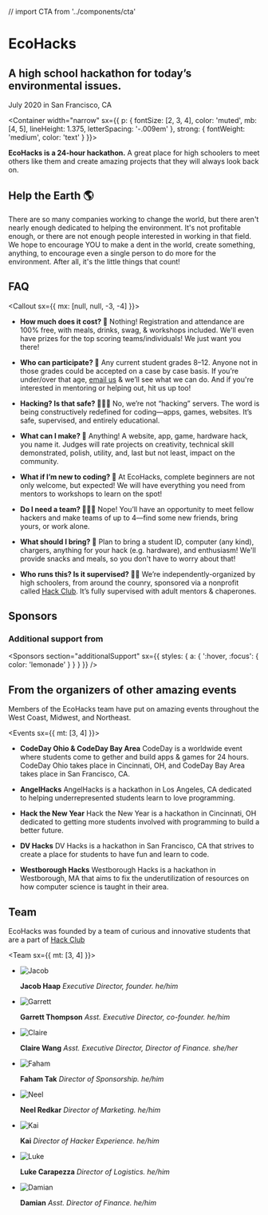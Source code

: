 // import CTA from '../components/cta'

<Banner>

# EcoHacks 

## A high school hackathon for today’s environmental issues.

July 2020 in San Francisco, CA

</Banner>

<Container
  width="narrow"
  sx={{
    p: {
      fontSize: [2, 3, 4],
      color: 'muted',
      mb: [4, 5],
      lineHeight: 1.375,
      letterSpacing: '-.009em'
    },
    strong: {
      fontWeight: 'medium',
      color: 'text'
    }
  }}>

**EcoHacks is a 24-hour hackathon.**
A great place for high schoolers to meet others like them and create amazing projects that they will always look back on.
</Container>

<Gallery>

<Photo showAlt alt="Students with their teams (@ CodeDay Ohio)" src="https://lh3.googleusercontent.com/S5_VXw488dsrjTDXPROmCksmI5qLGZ_IVHLnyoQRpYarHYUdDnqemGa3PFL1x0Ph0rfByEIygmoSFUg8HDaRTAX9txD5xAkP1Hrp2RiItnLwJnhg-uprOT_fTaPuOtyFOHMXRIxx5ekpgHHC30XGVPWvwxrebz1kxJhtqAbUlMBjWvYUrEWcB6m0YGqn8Dk3RxL1VqDQQocfzoPK_oNIxRajt1fVyaKi6cbNqK-pNGsEv23MaAeP_QT_bGbtlwgeHhB-7VIxi874YSgNfQqVNKxOnbeKos0coEby6xCmKWBKXuaPSTnT1ghbeXYca_-GX9DW7MRC3SOeaUm3cJrEjnMcDfzTmeg1obiB1ylBSI32FRnUeSRBB5flMS677EK4OrY9Dugp7f8fceWP-ufsu-uSXOTCpdKumbVwNQcb9F_3tAHpF-WbTP5RfIz5YviqARGYCTfxgCzyu-NPGdTdF1ThA9ymLX9KLTZDWXt0vcMFvoW5tdbmccebJKNNQyteWozK4P4w5vLlJPZtQcmy2LrIC0jVCJri69LIami2fzi3jMzNYDRcC-bSnaDLjLvz84Uf804swfYTA9PkAuC-E8dx0DKutNLXmw4DAHn2JDwCALycV9iu6UXDTxrxH5BS_o9x4R3u4MzNIN1_-LIDNgCdm725Br7_F9fAx1JavGfe2Z1V6IYkJe1RC_FZSvrriUDXdnZ36qCJX4hSv9-9xu4EN6xVdZyzRIFYNPWDJulY0_A_gA=w1440-h685-no" />
<Photo showAlt alt="Students working on projects (@ AngelHacks)" src="https://lh3.googleusercontent.com/OhKms3fdlopgcSVkKfzzwWyTR9iehbYTV53hU3gNBACz9GCodbyFLRYrNecnJ0R2SkutT-wZbTWCljW7E20CD9XCYek4A_oV06UA5NFZQDeIYsUJ-53ZAC7Yno5D7wu5Fald13yXn1gKcpJWx0d0eZkQx52-6Hh8Ffb8kyfaF1E7f53EAl01Lo30q1BeIFT-JOkBjmXh3VTRfCPcvDF4AUsWwjdKkKM17Yw0BZE0VKIherAXXiwpj_EeZXs9ZEWORzXqxggW_v_wylzlmPchUEBaaMEqAGYuVGzNiBpLdXNrws7P1R8rQKAmeTSQ_JkZLuONP9-IPcczxvGoiHzK_pjr1qJGwJcn4VAawFnXDDEr7Qf89xmVwUFXhQhlpBMD0ZjSdiXySMxs5v14-dBDVbW3HKntxagquQ7ZBV9TIm__r9pHpMKwDhMFKqGQvs7uQeij3DhrZyPNf2c4pCZ2kZu3MtGmJSrCWitdWpzAHRBeW6FzdQ0TTwpjqPj7UEKia1P8VZNmwZ3acz6sFsD-tm7j7761KJyTMtxemxpgO1PkewAs7GSySrU2icAmXf3eXqtdhoRe670xUKszTkM750-uNpWFRdsyj1Lg70cgpC3oqb73JEg7H3EiVVnLLKsZ1g5Z8fGYk0BYuTEX4cWE87AQXx7g6M6Tbjdxh-eXtKvGLdQpwWDyP6S3SViPPKCMCLRCNdOEWzxeaVZMYutoGAnZwwvJ2vQtlAPTc1lDQUbpTBSqKQ=w1910-h1432-no" />

<Box variant="card">

## Help the Earth 🌎

There are so many companies working to change the world, but there aren't nearly enough dedicated to helping the environment. It's not profitable enough, or there are not enough people interested in working in that field. We hope to encourage YOU to make a dent in the world, create something, anything, to encourage even a single person to do more for the environment. After all, it's the little things that count!

</Box>

<Photo showAlt alt="Students present their ideas to the crowd" src="https://lh3.googleusercontent.com/zofpd6vj_x_W0gcp1QELEMcOdBbS5vaeb1E3-rbMogsqzo57HMJ0o63vlyA7Q9I5N6F94wHuK7I8JJYRShajPd56XZyclGZQWsUAOUGn-76JiYEfDf_DEgo_wMCn2tp5IwmkOc4bYpXcEJTlBuVf1qBjvxL3e8bmQNvUV6NLIYFqudfHISiHR1K8ssaTBtB3l48dSxND6qFsx7wMbk-J20MYfaV6vTKJYW8wQ-WdQzlYwMhdZMwXkmftgXz9sjyQw0S0tZ8wSCNMOQqwIbeYCSi6z6uNgW-Ur41FBPaFE0m-u6EjRW0vNqiosla0fMfmwq4xEIIDK2RJ184JSJyC7zrx890jZDL5QyS4X_4lbld40nmUuTriAR-8o6XAgEgly6uQENmJDyTd2CCmnuzZZwv6bBg7UhY9lLwv0lpmdzHiN5CCf7xbrjcChGwjgUcJ6edutstLbVjWj_hpZtF-ETDzi9HBlGrbJ8NJLolbhNy9vjBNV_WXH9JK3jXemr7vhwNcKxRahBOtAhKWIpoZWi2LvwrArpfL2VBT47Zj5fr-mG0w5ckT6bqPp9pnTcZqJSA4L1BZ_uIfP4PrjCifZwITnnCZ2ng1OIKMRpjo-bcboRksNRHa3GTaVrbq9Hl6SdnIimc1tSxRwGT8Omh8QK-DMoQvW95-xqM6T3k8PJd_ifdEkcyndql1N0_-5KHnSi47dmSH3VwurNkAyFqXv9PMafxPMKmQKzCiy6s_Yq-MtsoeZA=w1910-h1432-no" />

</Gallery>

<Container>

## FAQ

<Callout sx={{ mx: [null, null, -3, -4] }}>
<FAQ>

- **How much does it cost? 💸**
  Nothing! Registration and attendance are 100% free, with meals, drinks, swag, & workshops included. We'll even have prizes for the top scoring teams/individuals! We just want you there!

- **Who can participate? 🔭**
  Any current student grades 8–12. Anyone not in those grades could be accepted on a case by case basis. If you’re under/over that age, [email us](mailto:team@ecohacks.io) & we’ll see what we can do. And if you're interested in mentoring or helping out, hit us up too!

- **Hacking? Is that safe? 👨🏿‍💻**
  No, we’re not “hacking” servers. The word is being constructively redefined for coding—apps, games, websites. It’s safe, supervised, and entirely educational.

- **What can I make? 🤖**
  Anything! A website, app, game, hardware hack, you name it. Judges will rate projects on creativity, technical skill demonstrated, polish, utility, and, last but not least, impact on the community.

- **What if I’m new to coding? 👾**
  At EcoHacks, complete beginners are not only welcome, but expected! We will have everything you need from mentors to workshops to learn on the spot!

- **Do I need a team? 👨‍👧‍👧**
  Nope! You’ll have an opportunity to meet fellow hackers and make teams of up to 4—find some new friends, bring yours, or work alone.

- **What should I bring? 🧳**
  Plan to bring a student ID, computer (any kind), chargers, anything for your hack (e.g. hardware), and enthusiasm! We'll provide snacks and meals, so you don't have to worry about that!

- **Who runs this? Is it supervised? 👨‍🏫**
  We’re independently-organized by high schoolers, from around the counry, sponsored via a nonprofit called [Hack Club](https://hackclub.com/). It’s fully supervised with adult mentors & chaperones.

</FAQ>
</Callout>


## Sponsors

<Sponsors />

### Additional support from

<Sponsors
section="additionalSupport"
sx={{
    styles: {
      a: {
        ':hover, :focus': {
          color: 'lemonade'
        }
      }
    }
  }} />

## From the organizers of other amazing events

Members of the EcoHacks team have put on amazing events throughout the West Coast, Midwest, and Northeast.

<Events sx={{ mt: [3, 4] }}>

- **CodeDay Ohio & CodeDay Bay Area** CodeDay is a worldwide event where students come to gether and build apps & games for 24 hours. CodeDay Ohio takes place in Cincinnati, OH, and CodeDay Bay Area takes place in San Francisco, CA.

- **AngelHacks** AngelHacks is a hackathon in Los Angeles, CA dedicated to helping underrepresented students learn to love programming.

- **Hack the New Year** Hack the New Year is a hackathon in Cincinnati, OH dedicated to getting more students involved with programming to build a better future.

- **DV Hacks** DV Hacks is a hackathon in San Francisco, CA that strives to create a place for students to have fun and learn to code.

- **Westborough Hacks** Westborough Hacks is a hackathon in Westborough, MA that aims to fix the underutilization of resources on how computer science is taught in their area.



## Team

EcoHacks was founded by a team of curious and innovative students that are a part of [Hack Club](https://hackclub.com)

<Team sx={{ mt: [3, 4] }}>

- ![Jacob](/profiles/jacob-min.jpg)

  **Jacob Haap** _Executive Director, founder. he/him_

- ![Garrett](/profiles/garrett-min.jpg)

  **Garrett Thompson** _Asst. Executive Director, co-founder. he/him_

- ![Claire](/profiles/claire-min.jpg)

  **Claire Wang** _Asst. Executive Director, Director of Finance. she/her_

- ![Faham](https://ca.slack-edge.com/T0266FRGM-UCH17L04D-c0b687621209-512)

  **Faham Tak** _Director of Sponsorship. he/him_

- ![Neel](https://cdn.glitch.com/747f5921-6fdc-45db-8eaa-ac12523e0e6c%2Fneel.jpg?v=1566231402477)

  **Neel Redkar** _Director of Marketing. he/him_

- ![Kai](/profiles/kai-min.png)

  **Kai** _Director of Hacker Experience. he/him_

- ![Luke](https://ca.slack-edge.com/T0266FRGM-UE8DH0UHM-02fc75742d2d-512)

  **Luke Carapezza** _Director of Logistics. he/him_

- ![Damian](/profiles/damian.jpg)

  **Damian** _Asst. Director of Finance. he/him_

</Team>

</Container>
